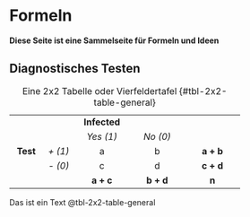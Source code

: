 # Formeln

**Diese Seite ist eine Sammelseite für Formeln und Ideen**

## Diagnostisches Testen

|          |         |                |                |                |
|:--------:|:-------:|:--------------:|:--------------:|:--------------:|
|          |         |  **Infected**  |                |                |
|          |         |   *Yes (1)*    |    *No (0)*    |                |
| **Test** | *+ (1)* |       a        |       b        | $\mathbf{a+b}$ |
|          | *- (0)* |       c        |       d        | $\mathbf{c+d}$ |
|          |         | $\mathbf{a+c}$ | $\mathbf{b+d}$ |  $\mathbf{n}$  |

: Eine 2x2 Tabelle oder Vierfeldertafel {#tbl-2x2-table-general}

Das ist ein Text @tbl-2x2-table-general
